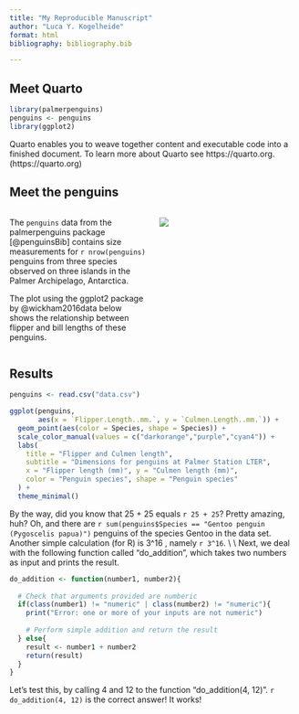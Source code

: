 ```yaml
---
title: "My Reproducible Manuscript"
author: "Luca Y. Kogelheide"
format: html
bibliography: bibliography.bib

---
```


## Meet Quarto

```r
library(palmerpenguins)
penguins <- penguins
library(ggplot2)
```


Quarto enables you to weave together content and executable code into a finished document. 
To learn more about Quarto see https://quarto.org. (https://quarto.org)

## Meet the penguins

::: {.columns}
::: {.column width="50%"}
The `penguins` data from the palmerpenguins package [@penguinsBib] contains size measurements for 
`r nrow(penguins)` penguins from three species observed on three islands in the Palmer Archipelago, Antarctica.

The plot using the ggplot2 package by @wickham2016data below shows the relationship between flipper and bill lengths of these penguins.
::: 

::: {.column width="50%"}
![](lter_penguins.png)
:::
:::

## Results
```r
penguins <- read.csv("data.csv")

ggplot(penguins, 
       aes(x = `Flipper.Length..mm.`, y = `Culmen.Length..mm.`)) +
  geom_point(aes(color = Species, shape = Species)) +
  scale_color_manual(values = c("darkorange","purple","cyan4")) +
  labs(
    title = "Flipper and Culmen length",
    subtitle = "Dimensions for penguins at Palmer Station LTER",
    x = "Flipper length (mm)", y = "Culmen length (mm)",
    color = "Penguin species", shape = "Penguin species"
  ) +
  theme_minimal()
```

By the way, did you know that 25 + 25 equals `r 25 + 25`? Pretty amazing, huh? Oh, and there are `r sum(penguins$Species == "Gentoo penguin (Pygoscelis papua)")` penguins of the species Gentoo in the data set.
Another simple calculation (for R) is 3^16 , namely `r 3^16`. \\
\\
Next, we deal with the following function called "do_addition", which takes two numbers as input and prints the result.
```r
do_addition <- function(number1, number2){
  
  # Check that arguments provided are numberic
  if(class(number1) != "numeric" | class(number2) != "numeric"){
    print("Error: one or more of your inputs are not numeric")
    
    # Perform simple addition and return the result
  } else{
    result <- number1 + number2
    return(result)
  }
}
```

Let's test this, by calling 4 and 12 to the function "do_addition(4, 12)". `r do_addition(4, 12)` is the correct answer! It works!





